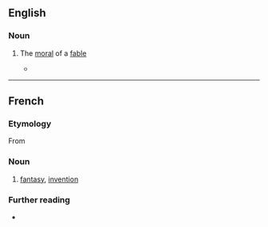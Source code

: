 ==English==

===Noun===
{{en-noun}}

# {{lb|en|obsolete}} The [[moral]] of a [[fable]]
#* {{quote-book|year=1969|author=Georges Perec, Gilbert Adair (translator)|title=A Void|passage=A crucial fact is that, my work advancing, what I'll find rising in priority isn't its initial point of application but its ongoing articulation for, if you think of it, communication (I might almost say 'communion') is ubiquitous, a signal coursing from this individual to that, from so-and-so to such-and-such, a two-way traffic in an idiom of transitivity or narrativity, fiction or imagination, '''affabulation''' or approbation, saga or song.}} 

----

==French==

===Etymology===
From {{suffix|affabuler|tion|lang=fr}}

===Noun===
{{fr-noun|f}}
# [[fantasy]], [[invention]]

===Further reading===
* {{R:TLFi}}